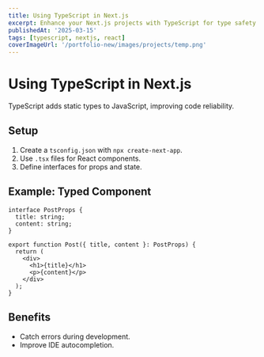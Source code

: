 ```yaml
---
title: Using TypeScript in Next.js
excerpt: Enhance your Next.js projects with TypeScript for type safety.
publishedAt: '2025-03-15'
tags: [typescript, nextjs, react]
coverImageUrl: '/portfolio-new/images/projects/temp.png'
---
```


# Using TypeScript in Next.js

TypeScript adds static types to JavaScript, improving code reliability.

## Setup

1. Create a `tsconfig.json` with `npx create-next-app`.
2. Use `.tsx` files for React components.
3. Define interfaces for props and state.

## Example: Typed Component

```tsx
interface PostProps {
  title: string;
  content: string;
}

export function Post({ title, content }: PostProps) {
  return (
    <div>
      <h1>{title}</h1>
      <p>{content}</p>
    </div>
  );
}
```

## Benefits

- Catch errors during development.
- Improve IDE autocompletion.

